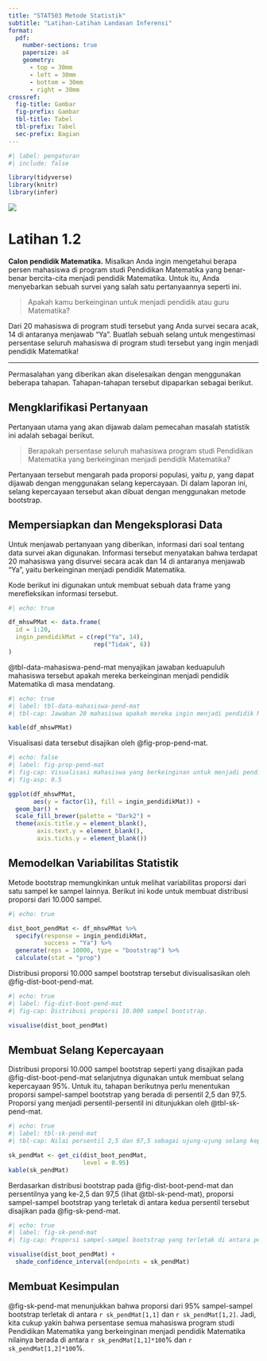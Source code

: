 ```yaml
---
title: "STAT503 Metode Statistik"
subtitle: "Latihan-Latihan Landasan Inferensi"
format:
  pdf:
    number-sections: true
    papersize: a4
    geometry: 
      - top = 30mm
      - left = 30mm
      - bottom = 30mm
      - right = 30mm
crossref: 
  fig-title: Gambar
  fig-prefix: Gambar
  tbl-title: Tabel
  tbl-prefix: Tabel
  sec-prefix: Bagian
---
```


```r
#| label: pengaturan
#| include: false

library(tidyverse)
library(knitr)
library(infer)
```

![](https://images.unsplash.com/photo-1542810634-71277d95dcbb){fig-alt="Kredit untuk gambar ini diberikan kepada Yanis H dan Unsplash.com."}

# Latihan 1.2

**Calon pendidik Matematika.** Misalkan Anda ingin mengetahui berapa persen mahasiswa di program studi Pendidikan Matematika yang benar-benar bercita-cita menjadi pendidik Matematika. Untuk itu, Anda menyebarkan sebuah survei yang salah satu pertanyaannya seperti ini.

> Apakah kamu berkeinginan untuk menjadi pendidik atau guru Matematika?

Dari 20 mahasiswa di program studi tersebut yang Anda survei secara acak, 14 di antaranya menjawab "Ya". Buatlah sebuah selang untuk mengestimasi persentase seluruh mahasiswa di program studi tersebut yang ingin menjadi pendidik Matematika!

------------------------------------------------------------------------

Permasalahan yang diberikan akan diselesaikan dengan menggunakan beberapa tahapan. Tahapan-tahapan tersebut dipaparkan sebagai berikut.

## Mengklarifikasi Pertanyaan

Pertanyaan utama yang akan dijawab dalam pemecahan masalah statistik ini adalah sebagai berikut.

> Berapakah persentase seluruh mahasiswa program studi Pendidikan Matematika yang berkeinginan menjadi pendidik Matematika?

Pertanyaan tersebut mengarah pada proporsi populasi, yaitu $p$, yang dapat dijawab dengan menggunakan selang kepercayaan. Di dalam laporan ini, selang kepercayaan tersebut akan dibuat dengan menggunakan metode bootstrap.

## Mempersiapkan dan Mengeksplorasi Data

Untuk menjawab pertanyaan yang diberikan, informasi dari soal tentang data survei akan digunakan. Informasi tersebut menyatakan bahwa terdapat 20 mahasiswa yang disurvei secara acak dan 14 di antaranya menjawab "Ya", yaitu berkeinginan menjadi pendidik Matematika.

Kode berikut ini digunakan untuk membuat sebuah data frame yang merefleksikan informasi tersebut.

```r
#| echo: true

df_mhswPMat <- data.frame(
  id = 1:20,
  ingin_pendidikMat = c(rep("Ya", 14),
                        rep("Tidak", 6))
)
```

@tbl-data-mahasiswa-pend-mat menyajikan jawaban keduapuluh mahasiswa tersebut apakah mereka berkeinginan menjadi pendidik Matematika di masa mendatang.

```r
#| echo: true
#| label: tbl-data-mahasiswa-pend-mat
#| tbl-cap: Jawaban 20 mahasiswa apakah mereka ingin menjadi pendidik Matematika.

kable(df_mhswPMat)
```

Visualisasi data tersebut disajikan oleh @fig-prop-pend-mat.

```r
#| echo: false
#| label: fig-prop-pend-mat
#| fig-cap: Visualisasi mahasiswa yang berkeinginan untuk menjadi pendidik Matematika dibandingkan keseluruhan.
#| fig-asp: 0.5

ggplot(df_mhswPMat,
       aes(y = factor(1), fill = ingin_pendidikMat)) +
  geom_bar() +
  scale_fill_brewer(palette = "Dark2") +
  theme(axis.title.y = element_blank(),
        axis.text.y = element_blank(),
        axis.ticks.y = element_blank())
```

## Memodelkan Variabilitas Statistik

Metode bootstrap memungkinkan untuk melihat variabilitas proporsi dari satu sampel ke sampel lainnya. Berikut ini kode untuk membuat distribusi proporsi dari 10.000 sampel.

```r
#| echo: true

dist_boot_pendMat <- df_mhswPMat %>%
  specify(response = ingin_pendidikMat,
          success = "Ya") %>%
  generate(reps = 10000, type = "bootstrap") %>%
  calculate(stat = "prop")
```

Distribusi proporsi 10.000 sampel bootstrap tersebut divisualisasikan oleh @fig-dist-boot-pend-mat.

```r
#| echo: true
#| label: fig-dist-boot-pend-mat
#| fig-cap: Distribusi proporsi 10.000 sampel bootstrap.

visualise(dist_boot_pendMat)
```

## Membuat Selang Kepercayaan

Distribusi proporsi 10.000 sampel bootstrap seperti yang disajikan pada @fig-dist-boot-pend-mat selanjutnya digunakan untuk membuat selang kepercayaan 95%. Untuk itu, tahapan berikutnya perlu menentukan proporsi sampel-sampel bootstrap yang berada di persentil 2,5 dan 97,5. Proporsi yang menjadi persentil-persentil ini ditunjukkan oleh @tbl-sk-pend-mat.

```r
#| echo: true
#| label: tbl-sk-pend-mat
#| tbl-cap: Nilai persentil 2,5 dan 97,5 sebagai ujung-ujung selang kepercayaan.

sk_pendMat <- get_ci(dist_boot_pendMat,
                     level = 0.95)
kable(sk_pendMat)
```

Berdasarkan distribusi bootstrap pada @fig-dist-boot-pend-mat dan persentilnya yang ke-2,5 dan 97,5 (lihat @tbl-sk-pend-mat), proporsi sampel-sampel bootstrap yang terletak di antara kedua persentil tersebut disajikan pada @fig-sk-pend-mat.

```r
#| echo: true
#| label: fig-sk-pend-mat
#| fig-cap: Proporsi sampel-sampel bootstrap yang terletak di antara persentil ke-2,5 dan 97,5.

visualise(dist_boot_pendMat) +
  shade_confidence_interval(endpoints = sk_pendMat)

```

## Membuat Kesimpulan

@fig-sk-pend-mat menunjukkan bahwa proporsi dari 95% sampel-sampel bootstrap terletak di antara `r sk_pendMat[1,1]` dan `r sk_pendMat[1,2]`. Jadi, kita cukup yakin bahwa persentase semua mahasiswa program studi Pendidikan Matematika yang berkeinginan menjadi pendidik Matematika nilainya berada di antara `r sk_pendMat[1,1]*100`% dan `r sk_pendMat[1,2]*100`%.
